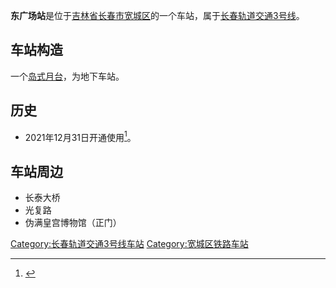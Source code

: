 {{noteTA
|G1=Railway}}
{{Infobox station
| name = 东广场
| eng_name = East Plaza
| linecolour = {{长春轨道交通颜色|3}}
| image = 东广场站C出口.png
| caption = 东广场站C出口
| country = {{PRC}}
| borough = [[吉林省|吉林省]][[长春市|长春市]][[宽城区|宽城区]][[东广街道|东广街道]]
| address = [[亚泰大街|亚泰大街]]与[[长白路|长白路]]交叉口
| coordinates = {{Coord|43.90656|N|125.33267|E|display=inline,title}}
| elevation = 
| operator = [[长春轨道交通|长春轨道交通]]
| lines = {{长春轨道交通线路名|3|SL}}
| distance = 
| platform = 1座[[岛式站台|岛式站台]]
| tracks = 2条
| connections = 公交站
| structure = 地下车站
| hall = 
| depth = 
| levels = 
| interchange = 
| exits = 
| architect = 
| architectural_style = 
| colour = 
| type = 
| status = 运营中
| code = 
| classification = 
| website = 
| built = 
| opened = {{长春轨道交通线路名|3|S}}：2021年12月31日
| closed = 
| pass_year = 
| passengers = 
| pass_system = 
| pass_rank = 
| mpassengers = 
| trains = 
| first = 
| last = 
| adjacent = {{adjacent stations|system=长春轨道交通|line=3|left=伪满皇宫|right=长春站}}
| route_map = 
}}
'''东广场站'''是位于[[吉林省|吉林省]][[长春市|长春市]][[宽城区|宽城区]]的一个车站，属于[[长春轨道交通3号线|长春轨道交通3号线]]。
== 车站构造 ==
一个[[岛式月台|岛式月台]]，为地下车站。
== 历史 ==
*2021年12月31日开通使用<ref>{{Cite web |url=https://www.jlradio.cn/html/5/2021/3/9/443843.html |title=3月8日起长春轨道交通3号线湖西桥站至长春站区间段暂停运营 |access-date=2021-03-12 |archive-date=2021-03-10 |archive-url=https://web.archive.org/web/20210310072143/https://www.jlradio.cn/html/5/2021/3/9/443843.html }}</ref>。

== 车站周边 ==
*长泰大桥
*光复路
*伪满皇宫博物馆（正门）

{{长春轨道交通3号线|nocat}}
[[Category:长春轨道交通3号线车站|Category:长春轨道交通3号线车站]]
[[Category:宽城区铁路车站|Category:宽城区铁路车站]]